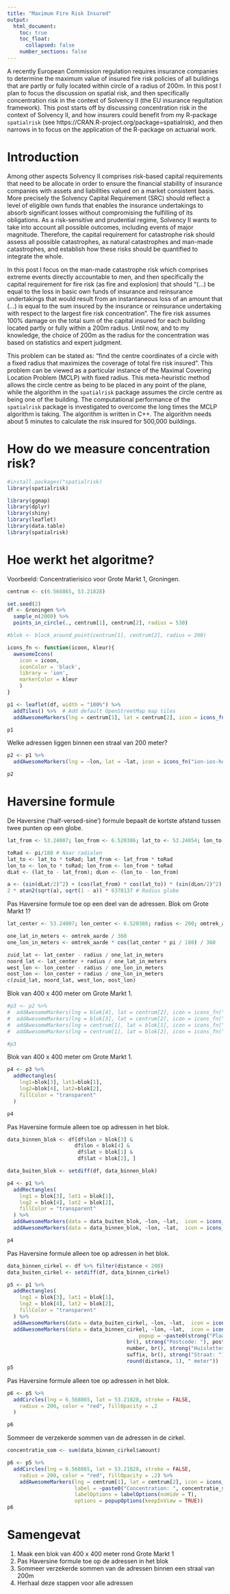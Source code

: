 ```yaml
---
title: "Maximum Fire Risk Insured"
output:
  html_document:
    toc: true
    toc_float:
      collapsed: false
    number_sections: false
---
```


A recently European Commission regulation requires insurance companies to determine the maximum value of insured fire risk policies of all buildings that are partly or fully located within circle of a radius of 200m. In this post I plan to focus the discussion on spatial risk, and then specifically concentration risk in the context of Solvency II (the EU insurance regultation framework). This post starts off by discussing concentration risk in the context of Solvency II, and how insurers could benefit from my R-package `spatialrisk` (see https://CRAN.R-project.org/package=spatialrisk), and then narrows in to focus on the application of the R-package on actuarial work. 

# Introduction

Among other aspects Solvency II comprises risk-based capital requirements that need to be allocate in order to ensure the financial
stability of insurance companies with assets and liabilities valued on a market consistent basis. More precisely the Solvency Capital
Requirement (SRC) should reflect a level of eligible own funds that enables the insurance undertakings to absorb significant losses
without compromising the fulfilling of its obligations. As a risk-sensitive and prudential regime, Solvency II wants to take into account
all possible outcomes, including events of major magnitude. Therefore, the capital requirement for catastrophe risk should assess all
possible catastrophes, as natural catastrophes and man-made catastrophes, and establish how these risks should be quantified to integrate
the whole.

In this post I focus on the man-made catastrophe risk which comprises extreme events directly accountable to men, and then specifically
the capital requirement for fire risk (as fire and explosion) that should "(...) be equal to the loss in basic own funds of insurance and reinsurance undertakings that would result from an instantaneous loss of an amount that (...) is equal to the sum insured by the insurance or reinsurance undertaking with respect to the largest fire risk concentration". The fire risk assumes 100% damage on the total sum of the capital insured for each building located partly or fully within a 200m radius. Until now, and to my knowledge, the choice of 200m as the radius for the concentration was based on statistics and expert judgment.

This problem can be stated as: "find the centre coordinates of a circle with a fixed radius that maximizes the coverage of total fire risk insured". This problem can be viewed as a particular instance of the Maximal Covering Location Problem (MCLP) with fixed radius. This meta-heuristic method allows the circle centre as being to be placed in any point of the plane, while the algorithm in the `spatialrisk` package assumes the circle centre as being one of the building. The computational performance of the `spatialrisk` package is investigated to overcome the long times the MCLP algorithm is taking. The algorithm is written in C++. The algorithm needs about 5 minutes to calculate the risk insured for 500,000 buildings. 


# How do we measure concentration risk?


```r
#install.packages("spatialrisk)
library(spatialrisk)
```

```r
library(ggmap)
library(dplyr) 
library(shiny)
library(leaflet)
library(data.table)
library(spatialrisk)

```


# Hoe werkt het algoritme? 

Voorbeeld:
Concentratierisico voor Grote Markt 1, Groningen. 


```r

centrum <- c(6.568865, 53.21828)

set.seed(2)
df <- Groningen %>% 
  sample_n(2000) %>%
  points_in_circle(., centrum[1], centrum[2], radius = 530)

#blok <- block_around_point(centrum[1], centrum[2], radius = 200)

icons_fn <- function(icoon, kleur){
  awesomeIcons(
    icon = icoon,
    iconColor = 'black',
    library = 'ion',
    markerColor = kleur
    )
}
```


```r
p1 <- leaflet(df, width = "100%") %>%
  addTiles() %>%  # Add default OpenStreetMap map tiles
  addAwesomeMarkers(lng = centrum[1], lat = centrum[2], icon = icons_fn("ion-ios-star", "red"), popup = "Grote Markt 1, Groningen") 

p1

```

Welke adressen liggen binnen een straal van 200 meter? 

```r

p2 <- p1 %>%
  addAwesomeMarkers(lng = ~lon, lat = ~lat, icon = icons_fn("ion-ios-home-outline", "orange"))

p2
```


# Haversine formule
De Haversine ('half-versed-sine') formule bepaalt de kortste afstand tussen twee punten op een globe. 

```r
lat_from <- 53.24007; lon_from <- 6.520386; lat_to <- 53.24054; lon_to <- 6.520386

toRad <- pi/180 # Naar radialen
lat_to <- lat_to * toRad; lat_from <- lat_from * toRad
lon_to <- lon_to * toRad; lon_from <- lon_from * toRad
dLat <- (lat_to - lat_from); dLon <- (lon_to - lon_from)

a <- (sin(dLat/2)^2) + (cos(lat_from) * cos(lat_to)) * (sin(dLon/2)^2)
2 * atan2(sqrt(a), sqrt(1 - a)) * 6378137 # Radius globe 
```



Pas Haversine formule toe op een deel van de adressen. Blok om Grote Markt 1? 

```r
lat_center <- 53.24007; lon_center <- 6.520386; radius <- 200; omtrek_aarde <- 40075000 

one_lat_in_meters <- omtrek_aarde / 360
one_lon_in_meters <- omtrek_aarde * cos(lat_center * pi / 180) / 360

zuid_lat <- lat_center - radius / one_lat_in_meters
noord_lat <- lat_center + radius / one_lat_in_meters
west_lon <- lon_center - radius / one_lon_in_meters
oost_lon <- lon_center + radius / one_lon_in_meters
c(zuid_lat, noord_lat, west_lon, oost_lon) 

```

Blok van 400 x 400 meter om Grote Markt 1.

```r

#p3 <- p2 %>%
#  addAwesomeMarkers(lng = blok[4], lat = centrum[2], icon = icons_fn("ion-arrow-right-c", "blue")) %>%
#  addAwesomeMarkers(lng = blok[3], lat = centrum[2], icon = icons_fn("ion-arrow-left-c", "blue")) %>%
#  addAwesomeMarkers(lng = centrum[1], lat = blok[1], icon = icons_fn("ion-arrow-down-c", "blue")) %>%
#  addAwesomeMarkers(lng = centrum[1], lat = blok[2], icon = icons_fn("ion-arrow-up-c", "blue")) 

#p3
```

Blok van 400 x 400 meter om Grote Markt 1.

```r
p4 <- p3 %>%
  addRectangles(
    lng1=blok[3], lat1=blok[1],
    lng2=blok[4], lat2=blok[2],
    fillColor = "transparent"
  )

p4
```


Pas Haversine formule alleen toe op adressen in het blok. 

```r
data_binnen_blok <- df[df$lon > blok[3] &
                      df$lon < blok[4] &
                       df$lat > blok[1] &
                       df$lat < blok[2], ]

data_buiten_blok <- setdiff(df, data_binnen_blok)

p4 <- p1 %>%
  addRectangles(
    lng1 = blok[3], lat1 = blok[1],
    lng2 = blok[4], lat2 = blok[2],
    fillColor = "transparent"
  ) %>%
  addAwesomeMarkers(data = data_buiten_blok, ~lon, ~lat,  icon = icons_fn("ion-ios-home-outline", "lightgray")) %>%
  addAwesomeMarkers(data = data_binnen_blok, ~lon, ~lat,  icon = icons_fn("ion-ios-home-outline", "orange"))

p4
```


Pas Haversine formule alleen toe op adressen in het blok. 

```r

data_binnen_cirkel <- df %>% filter(distance < 200)
data_buiten_cirkel <- setdiff(df, data_binnen_cirkel)

p5 <- p1 %>%
  addRectangles(
    lng1 = blok[3], lat1 = blok[1],
    lng2 = blok[4], lat2 = blok[2],
    fillColor = "transparent"
  ) %>%
  addAwesomeMarkers(data = data_buiten_cirkel, ~lon, ~lat,  icon = icons_fn("ion-ios-home-outline", "lightgray")) %>%
  addAwesomeMarkers(data = data_binnen_cirkel, ~lon, ~lat,  icon = icons_fn("ion-ios-home-outline", "orange"), 
                                           popup = ~paste0(strong("Plaats: "), city, br(), strong("Verzekerde som: "), amount, " euro",  
                                       br(), strong("Postcode: "), postal_code, br(), strong("Huisnummer: "), 
                                       number, br(), strong("Huisletter: "), letter, br(), strong("Huisnrtoev: "), 
                                       suffix, br(), strong("Straat: "), street, br(), strong("Afstand: "), 
                                       round(distance, 1), " meter"))
p5

```



Pas Haversine formule alleen toe op adressen in het blok. 

```r
p6 <- p5 %>%
  addCircles(lng = 6.568865, lat = 53.21828, stroke = FALSE,
    radius = 200, color = "red", fillOpacity = .2
  )

p6
```


Sommeer de verzekerde sommen van de adressen in de cirkel. 

```r

concentratie_som <- sum(data_binnen_cirkel$amount)

p6 <- p5 %>%
  addCircles(lng = 6.568865, lat = 53.21828, stroke = FALSE,
    radius = 200, color = "red", fillOpacity = .2) %>%
    addAwesomeMarkers(lng = centrum[1], lat = centrum[2], icon = icons_fn("ion-ios-star", "red"), 
                      label = ~paste0("Concentration: ", concentratie_som, " Euro"), 
                      labelOptions = labelOptions(noHide = T),
                      options = popupOptions(keepInView = TRUE))
p6
```

# Samengevat
1. Maak een blok van 400 x 400 meter rond Grote Markt 1
2. Pas Haversine formule toe op de adressen in het blok
3. Sommeer verzekerde sommen van de adressen binnen een straal van 200m
4. Herhaal deze stappen voor alle adressen 

















